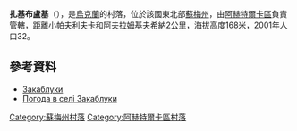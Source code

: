 {{coord|50|15|51|N|34|32|9|E|scale:100000|display=title}}

'''扎基布盧基'''（{{lang-uk|Закаблуки}}），是[[烏克蘭|烏克蘭]]的村落，位於該國東北部[[蘇梅州|蘇梅州]]，由[[阿赫特爾卡區|阿赫特爾卡區]]負責管轄，距離[[小帕夫利夫卡|小帕夫利夫卡]]和[[阿夫拉姆基夫希納|阿夫拉姆基夫希納]]2公里，海拔高度168米，2001年人口32。

==參考資料==
*[http://w1.c1.rada.gov.ua/pls/z7502/A005?rdat1=02.02.2010&rf7571=29707 Закаблуки]{{dead link|date=2018年3月 |bot=InternetArchiveBot |fix-attempted=yes }}
* [http://weather.in.ua/ua/symskaja/8261 Погода в селі Закаблуки] {{Wayback|url=http://weather.in.ua/ua/symskaja/8261 |date=20111219211509 }}

{{DEFAULTSORT:Закаблуки}}
[[Category:蘇梅州村落|Category:蘇梅州村落]]
[[Category:阿赫特爾卡區村落|Category:阿赫特爾卡區村落]]


{{Sumy-geo-stub}}